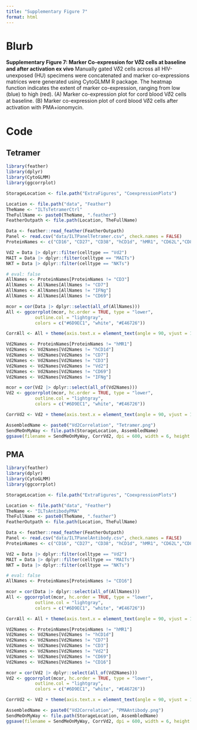 ```yaml
---
title: "Supplementary Figure 7"
format: html
---
```


# Blurb

**Supplementary Figure 7: Marker Co-expression for V𝛿2 cells at baseline and after activation ex vivo** Manually gated V𝛿2 cells across all HIV-unexposed (HU) specimens were concatenated and marker co-expressions matrices were generated using CytoGLMM R package. The heatmap function indicates the extent of marker co-expression, ranging from low (blue) to high (red). (A) Marker co-expression plot for cord blood V𝛿2 cells at baseline. (B) Marker co-expression plot of cord blood V𝛿2 cells after activation with PMA+ionomycin.

# Code

## Tetramer

```r
library(feather)
library(dplyr)
library(CytoGLMM)
library(ggcorrplot)
```

```r
StorageLocation <- file.path("ExtraFigures", "CoexpressionPlots")

Location <- file.path("data", "Feather")
TheName <- "ILTsTetramerCtrl"
TheFullName <- paste0(TheName, ".feather")
FeatherOutpath <- file.path(Location, TheFullName)
```

```r
Data <- feather::read_feather(FeatherOutpath)
Panel <- read.csv("data/ILTPanelTetramer.csv", check.names = FALSE)
ProteinNames <- c("CD16", "CD27", "CD38", "hCD1d", "hMR1", "CD62L","CD8", "CD69", "CCR4", "Vd2","CD4","CD127", "CD161", "CD45RA", "CD56", "CD7", "IFNg", "CCR6", "NKG2D", "CD25", "PD1", "CD26", "CD3")

Vd2 = Data |> dplyr::filter(celltype == "Vd2")
MAIT = Data |> dplyr::filter(celltype == "MAITs")
NKT = Data |> dplyr::filter(celltype == "NKTs")
```

```r
# eval: false
AllNames <- ProteinNames[ProteinNames != "CD3"]
AllNames <- AllNames[AllNames != "CD7"]
AllNames <- AllNames[AllNames != "IFNg"]
AllNames <- AllNames[AllNames != "CD69"]

mcor = cor(Data |> dplyr::select(all_of(AllNames)))
All <- ggcorrplot(mcor, hc.order = TRUE, type = "lower",
           outline.col = "lightgray",
           colors = c("#6D9EC1", "white", "#E46726"))

CorrAll <- All + theme(axis.text.x = element_text(angle = 90, vjust = 1, size=8), axis.text.y = element_text(size=8))
```

```r
Vd2Names <- ProteinNames[ProteinNames != "hMR1"]
Vd2Names <- Vd2Names[Vd2Names != "hCD1d"]
Vd2Names <- Vd2Names[Vd2Names != "CD7"]
Vd2Names <- Vd2Names[Vd2Names != "CD3"]
Vd2Names <- Vd2Names[Vd2Names != "Vd2"]
Vd2Names <- Vd2Names[Vd2Names != "CD69"]
Vd2Names <- Vd2Names[Vd2Names != "IFNg"]

mcor = cor(Vd2 |> dplyr::select(all_of(Vd2Names)))
Vd2 <- ggcorrplot(mcor, hc.order = TRUE, type = "lower",
           outline.col = "lightgray",
           colors = c("#6D9EC1", "white", "#E46726"))

CorrVd2 <- Vd2 + theme(axis.text.x = element_text(angle = 90, vjust = 1, size=8), axis.text.y = element_text(size=8))

AssembledName <- paste0("Vd2Correlation", "Tetramer.png")
SendMeOnMyWay <- file.path(StorageLocation, AssembledName)
ggsave(filename = SendMeOnMyWay, CorrVd2, dpi = 600, width = 6, height = 4)
```

## PMA

```r
library(feather)
library(dplyr)
library(CytoGLMM)
library(ggcorrplot)
```

```r
StorageLocation <- file.path("ExtraFigures", "CoexpressionPlots")

Location <- file.path("data", "Feather")
TheName <- "ILTsAntibodyPMA"
TheFullName <- paste0(TheName, ".feather")
FeatherOutpath <- file.path(Location, TheFullName)
```

```r
Data <- feather::read_feather(FeatherOutpath)
Panel <- read.csv("data/ILTPanelAntibody.csv", check.names = FALSE)
ProteinNames <- c("CD16", "CD27", "CD38", "hCD1d", "hMR1", "CD62L","CD8", "CD69", "CCR4", "Vd2","CD4","CD127", "CD161", "CD45RA", "CD56", "CD7", "CD69", "TNFa", "IFNg", "CCR6", "NKG2D", "CD25", "PD1", "CD26", "CD3")

Vd2 = Data |> dplyr::filter(celltype == "Vd2")
MAIT = Data |> dplyr::filter(celltype == "MAITs")
NKT = Data |> dplyr::filter(celltype == "NKTs")
```

```r
# eval: false
AllNames <- ProteinNames[ProteinNames != "CD16"]

mcor = cor(Data |> dplyr::select(all_of(AllNames)))
All <- ggcorrplot(mcor, hc.order = TRUE, type = "lower",
           outline.col = "lightgray",
           colors = c("#6D9EC1", "white", "#E46726"))

CorrAll <- All + theme(axis.text.x = element_text(angle = 90, vjust = 1, size=8), axis.text.y = element_text(size=8))
```

```r
Vd2Names <- ProteinNames[ProteinNames != "hMR1"]
Vd2Names <- Vd2Names[Vd2Names != "hCD1d"]
Vd2Names <- Vd2Names[Vd2Names != "CD7"]
Vd2Names <- Vd2Names[Vd2Names != "CD3"]
Vd2Names <- Vd2Names[Vd2Names != "Vd2"]
Vd2Names <- Vd2Names[Vd2Names != "CD69"]
Vd2Names <- Vd2Names[Vd2Names != "CD16"]

mcor = cor(Vd2 |> dplyr::select(all_of(Vd2Names)))
Vd2 <- ggcorrplot(mcor, hc.order = TRUE, type = "lower",
           outline.col = "lightgray",
           colors = c("#6D9EC1", "white", "#E46726"))

CorrVd2 <- Vd2 + theme(axis.text.x = element_text(angle = 90, vjust = 1, size=8), axis.text.y = element_text(size=8))

AssembledName <- paste0("Vd2Correlation", "PMAAntibody.png")
SendMeOnMyWay <- file.path(StorageLocation, AssembledName)
ggsave(filename = SendMeOnMyWay, CorrVd2, dpi = 600, width = 6, height = 4)
```
